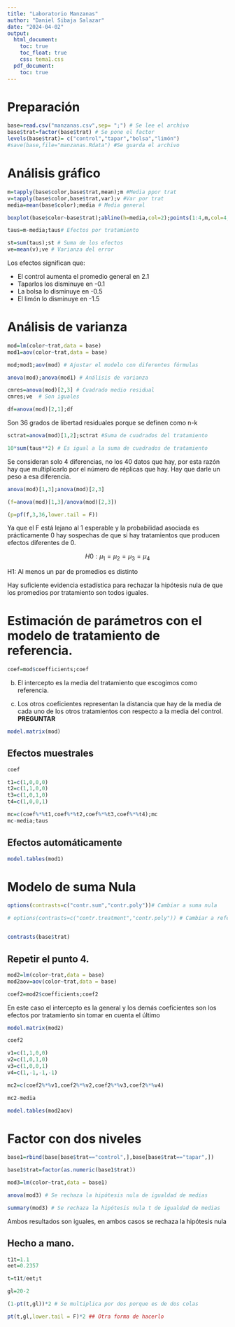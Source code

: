 ```yaml
---
title: "Laboratorio Manzanas"
author: "Daniel Sibaja Salazar"
date: "2024-04-02"
output:
  html_document:
    toc: true
    toc_float: true
    css: tema1.css
  pdf_document:
    toc: true
---
```


# Preparación

```r
base=read.csv("manzanas.csv",sep= ";") # Se lee el archivo
base$trat=factor(base$trat) # Se pone el factor
levels(base$trat)= c("control","tapar","bolsa","limón")
#save(base,file="manzanas.Rdata") #Se guarda el archivo
```

# Análisis gráfico

```r

m=tapply(base$color,base$trat,mean);m #Media ppor trat
v=tapply(base$color,base$trat,var);v #Var por trat
media=mean(base$color);media # Media general

boxplot(base$color~base$trat);abline(h=media,col=2);points(1:4,m,col=4,pch="-",cex=2) # Gráfico

taus=m-media;taus# Efectos por tratamiento

st=sum(taus);st # Suma de los efectos
ve=mean(v);ve # Varianza del error
```

Los efectos significan que:

-   El control aumenta el promedio general en 2.1
-   Taparlos los disminuye en -0.1
-   La bolsa lo disminuye en -0.5
-   El limón lo disminuye en -1.5

# Análisis de varianza

```r
mod=lm(color~trat,data = base)
mod1=aov(color~trat,data = base)

mod;mod1;aov(mod) # Ajustar el modelo con diferentes fórmulas

anova(mod);anova(mod1) # Análisis de varianza

cmres=anova(mod)[2,3] # Cuadrado medio residual
cmres;ve  # Son iguales

df=anova(mod)[2,1];df 
```

Son 36 grados de libertad residuales porque se definen como n-k

```r
sctrat=anova(mod)[1,2];sctrat #Suma de cuadrados del tratamiento

10*sum(taus**2) # Es igual a la suma de cuadrados de tratamiento
```

Se consideran solo 4 diferencias, no los 40 datos que hay, por esta razón hay que multiplicarlo por el número de réplicas que hay. Hay que darle un peso a esa diferencia.

```r
anova(mod)[1,3];anova(mod)[2,3]

(f=anova(mod)[1,3]/anova(mod)[2,3])

(p=pf(f,3,36,lower.tail = F))
```

Ya que el F está lejano al 1 esperable y la probabilidad asociada es prácticamente 0 hay sospechas de que si hay tratamientos que producen efectos diferentes de 0.

$$H0: \mu_1=\mu_2=\mu_3=\mu_4$$

H1: Al menos un par de promedios es distinto

Hay suficiente evidencia estadística para rechazar la hipótesis nula de que los promedios por tratamiento son todos iguales.

# Estimación de parámetros con el modelo de tratamiento de referencia.

```r
coef=mod$coefficients;coef
```

b.  El intercepto es la media del tratamiento que escogimos como referencia.

c. Los otros coeficientes representan la distancia que hay de la media de cada uno de los otros tratamientos con respecto a la media del control. **PREGUNTAR**

```r
model.matrix(mod)
```
## Efectos muestrales

```r
coef

t1=c(1,0,0,0)
t2=c(1,1,0,0)
t3=c(1,0,1,0)
t4=c(1,0,0,1)

mc=c(coef%*%t1,coef%*%t2,coef%*%t3,coef%*%t4);mc
mc-media;taus
```
## Efectos automáticamente

```r
model.tables(mod1)
```

# Modelo de suma Nula 

```r
options(contrasts=c("contr.sum","contr.poly"))# Cambiar a suma nula

# options(contrasts=c("contr.treatment","contr.poly")) # Cambiar a referencia 


contrasts(base$trat)
```

## Repetir el punto 4.

```r
mod2=lm(color~trat,data = base)
mod2aov=aov(color~trat,data = base)

coef2=mod2$coefficients;coef2


```

En este caso el intercepto es la general y los demás coeficientes son los efectos por tratamiento sin tomar en cuenta el último


```r
model.matrix(mod2)
```

```r
coef2

v1=c(1,1,0,0)
v2=c(1,0,1,0)
v3=c(1,0,0,1)
v4=c(1,-1,-1,-1)

mc2=c(coef2%*%v1,coef2%*%v2,coef2%*%v3,coef2%*%v4)

mc2-media

```

```r
model.tables(mod2aov)
```

# Factor con dos niveles

```r
base1=rbind(base[base$trat=="control",],base[base$trat=="tapar",])

base1$trat=factor(as.numeric(base1$trat))

mod3=lm(color~trat,data = base1)

anova(mod3) # Se rechaza la hipótesis nula de igualdad de medias

summary(mod3) # Se rechaza la hipótesis nula t de igualdad de medias


```

Ambos resultados son iguales, en ambos casos se rechaza la hipótesis nula


## Hecho a mano. 

```r
t1t=1.1
eet=0.2357

t=t1t/eet;t

gl=20-2

(1-pt(t,gl))*2 # Se multiplica por dos porque es de dos colas

pt(t,gl,lower.tail = F)*2 ## Otra forma de hacerlo
```

